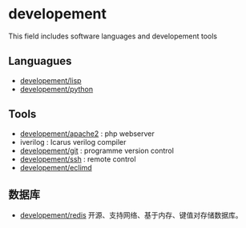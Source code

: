 = developement =
This field includes software languages and developement tools

== Languagues ==
* [[developement/lisp]]
* [[developement/python]]

== Tools ==
* [[developement/apache2]] : php webserver
* iverilog : Icarus verilog compiler
* [[developement/git]] : programme version control
* [[developement/ssh]] : remote control
* [[developement/eclimd]]
== 数据库 ==
* [[developement/redis]] 开源、支持网络、基于内存、键值对存储数据库。
